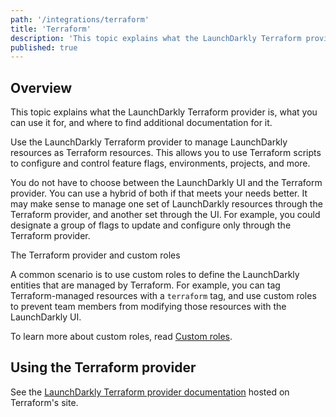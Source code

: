 ```yaml
---
path: '/integrations/terraform'
title: 'Terraform'
description: 'This topic explains what the LaunchDarkly Terraform provider is. The provider lets you use Terraform scripts to configure and control feature flags, environments, projects, and more.'
published: true
---
```


## Overview

This topic explains what the LaunchDarkly Terraform provider is, what you can use it for, and where to find additional documentation for it.

Use the LaunchDarkly Terraform provider to manage LaunchDarkly resources as Terraform resources. This allows you to use Terraform scripts to configure and control feature flags, environments, projects, and more.

You do not have to choose between the LaunchDarkly UI and the Terraform provider. You can use a hybrid of both if that meets your needs better. It may make sense to manage one set of LaunchDarkly resources through the Terraform provider, and another set through the UI. For example, you could designate a group of flags to update and configure only through the Terraform provider.

<Callout intent="info">
  <CalloutTitle>The Terraform provider and custom roles</CalloutTitle>
  <CalloutDescription>

A common scenario is to use custom roles to define the LaunchDarkly entities that are managed by Terraform. For
example, you can tag Terraform-managed resources with a `terraform` tag, and use custom roles to prevent team
members from modifying those resources with the LaunchDarkly UI. 

To learn more about custom roles, read [Custom
roles](/home/team).

  </CalloutDescription>
</Callout> 

## Using the Terraform provider

See the [LaunchDarkly Terraform provider documentation](https://terraform.io/docs/providers/launchdarkly/index.html) hosted on Terraform's site.
